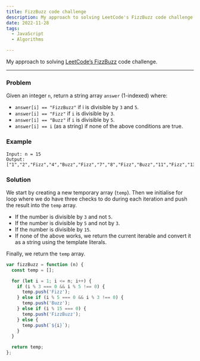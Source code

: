 ```yaml
---
title: FizzBuzz code challenge
description: My approach to solving LeetCode's FizzBuzz code challenge
date: 2022-11-28
tags:
  - JavaScript
  - Algorithms

---
```


My approach to solving [LeetCode’s FizzBuzz](https://leetcode.com/problems/fizz-buzz/description/) code challenge.

---

### Problem

Given an integer `n`, return a string array `answer` (1-indexed) where:

- `answer[i] == "FizzBuzz"` if i is divisible by `3` and `5`.
- `answer[i] == "Fizz"` if `i` is divisible by `3`.
- `answer[i] == "Buzz"` if `i` is divisible by `5`.
- `answer[i] == i` (as a string) if none of the above conditions are true.

### Example

```
Input: n = 15
Output: ["1","2","Fizz","4","Buzz","Fizz","7","8","Fizz","Buzz","11","Fizz","13","14","FizzBuzz"]
```

### Solution

We start by creating a new temporary array (`temp`). Then we initialise for loop where we do have three checks to do during each iteration and push the result into the `temp` array.

- If the number is divisible by `3` and not `5`.
- If the number is divisible by `5` and not by `3`.
- If the number is divisible by `15`.
- If none of the above works, we return the current iterable and convert it as a string using the template literals.

Finally, we return the `temp` array.

```js
var fizzBuzz = function (n) {
  const temp = [];

  for (let i = 1; i <= n; i++) {
    if (i % 3 === 0 && i % 5 !== 0) {
      temp.push('Fizz');
    } else if (i % 5 === 0 && i % 3 !== 0) {
      temp.push('Buzz');
    } else if (i % 15 === 0) {
      temp.push('FizzBuzz');
    } else {
      temp.push(`${i}`);
    }
  }

  return temp;
};
```
